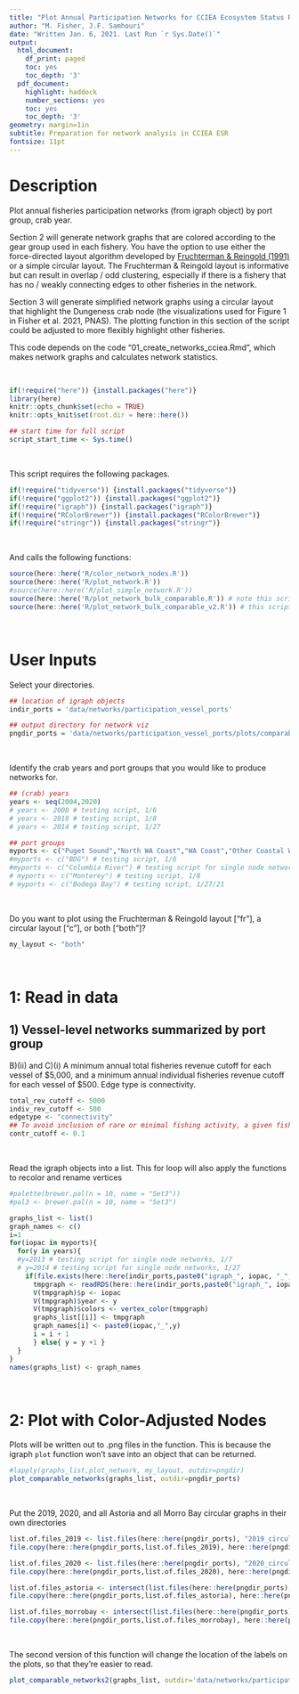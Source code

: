 ```yaml
---
title: "Plot Annual Participation Networks for CCIEA Ecosystem Status Report to the Pacific Fisheries Management Council"
author: "M. Fisher, J.F. Samhouri"
date: "Written Jan. 6, 2021. Last Run `r Sys.Date()`"
output:
  html_document:
    df_print: paged
    toc: yes
    toc_depth: '3'
  pdf_document:
    highlight: haddock
    number_sections: yes
    toc: yes
    toc_depth: '3'
geometry: margin=1in
subtitle: Preparation for network analysis in CCIEA ESR
fontsize: 11pt
---
```


# Description

Plot annual fisheries participation networks (from igraph object) by port group, crab year.

Section 2 will generate network graphs that are colored according to the gear group used in each fishery. You have the option to use either the force-directed layout algorithm developed by [Fruchterman & Reingold (1991)](http://citeseerx.ist.psu.edu/viewdoc/download?doi=10.1.1.13.8444&rep=rep1&type=pdf) or a simple circular layout. The Fruchterman & Reingold layout is informative but can result in overlap / odd clustering, especially if there is a fishery that has no / weakly connecting edges to other fisheries in the network.

Section 3 will generate simplified network graphs using a circular layout that highlight the Dungeness crab node (the visualizations used for Figure 1 in Fisher et al. 2021, PNAS). The plotting function in this section of the script could be adjusted to more flexibly highlight other fisheries.
 
This code depends on the code "01_create_networks_cciea.Rmd", which makes network graphs and calculates network statistics.


<br>
```r
if(!require("here")) {install.packages("here")}
library(here)
knitr::opts_chunk$set(echo = TRUE)
knitr::opts_knit$set(root.dir = here::here())

## start time for full script
script_start_time <- Sys.time()
```
<br>

This script requires the following packages. 
```r
if(!require("tidyverse")) {install.packages("tidyverse")}
if(!require("ggplot2")) {install.packages("ggplot2")}
if(!require("igraph")) {install.packages("igraph")}
if(!require("RColorBrewer")) {install.packages("RColorBrewer")}
if(!require("stringr")) {install.packages("stringr")}
```
<br>

And calls the following functions:
```r
source(here::here('R/color_network_nodes.R'))
source(here::here('R/plot_network.R'))
#source(here::here('R/plot_simple_network.R'))
source(here::here('R/plot_network_bulk_comparable.R')) # note this script is flexible whether we want to plot vessel-level or aggregate (bulk) networks. simply change the file_suffix. similarly, it is flexible whether we want to plot port group or state networks, simply change how 'port_group' is defined based on unique(V(g)$p)
source(here::here('R/plot_network_bulk_comparable_v2.R')) # this script does the same as above, but has some additional functionality for re-aligning label positions.
```
<br>


# User Inputs 

Select your directories.
```r
## location of igraph objects
indir_ports = 'data/networks/participation_vessel_ports'

## output directory for network viz
pngdir_ports = 'data/networks/participation_vessel_ports/plots/comparable'
```
<br>

Identify the crab years and port groups that you would like to produce networks for. 
```r
## (crab) years
years <- seq(2004,2020)
# years <- 2008 # testing script, 1/6
# years <- 2018 # testing script, 1/8
# years <- 2014 # testing script, 1/27

## port groups
myports <- c("Puget Sound","North WA Coast","WA Coast","Other Coastal Washington","Astoria","Tillamook","Columbia River","Newport","Coos Bay","Brookings","Crescent City","Eureka","Morro Bay","Fort Bragg","Bodega Bay","San Francisco","San Diego","Monterey","Santa Barbara","Los Angeles","Unknown Ports" )
#myports <- c("BDG") # testing script, 1/6
#myports <- c("Columbia River") # testing script for single node networks, 1/7
# myports <- c("Monterey") # testing script, 1/8
# myports <- c("Bodega Bay") # testing script, 1/27/21
```
<br>

Do you want to plot using the Fruchterman & Reingold layout ["fr"], a circular layout ["c"], or both ["both"]?
```r
my_layout <- "both"
```
<br>


# 1: Read in data

## 1) Vessel-level networks summarized by port group

B)(ii) and C)(i) A minimum annual total fisheries revenue cutoff for each vessel of $5,000, and a minimum annual individual fisheries revenue cutoff for each vessel of $500. Edge type is connectivity.

```r

total_rev_cutoff <- 5000
indiv_rev_cutoff <- 500
edgetype <- "connectivity"
## To avoid inclusion of rare or minimal fishing activity, a given fishery must contribute to at least contr_cutoff% of a port's seasonal revenue to be included in the network data. This cutoff value can be increased if more stringent fishery inclusion criteria are preferred, and decreased (i.e. for summaries over shorter temporal / smaller spatial scales).
contr_cutoff <- 0.1

```
<br>

Read the igraph objects into a list. This for loop will also apply the functions to recolor and rename vertices
```r
#palette(brewer.pal(n = 10, name = "Set3"))
#pal3 <- brewer.pal(n = 10, name = "Set3")

graphs_list <- list()
graph_names <- c()
i=1
for(iopac in myports){
  for(y in years){
  #y=2013 # testing script for single node networks, 1/7
  # y=2014 # testing script for single node networks, 1/27
    if(file.exists(here::here(indir_ports,paste0("igraph_", iopac, "_", y, "_totalrev", total_rev_cutoff,"_indivrev", indiv_rev_cutoff,"_", edgetype,"_rmCrab.rds")))){
      tmpgraph <- readRDS(here::here(indir_ports,paste0("igraph_", iopac, "_", y, "_totalrev", total_rev_cutoff,"_indivrev", indiv_rev_cutoff,"_", edgetype,"_rmCrab.rds")))
      V(tmpgraph)$p <- iopac
      V(tmpgraph)$year <- y
      V(tmpgraph)$colors <- vertex_color(tmpgraph)
      graphs_list[[i]] <- tmpgraph
      graph_names[i] <- paste0(iopac,"_",y)
      i = i + 1
      } else{ y = y +1 }
  }
}
names(graphs_list) <- graph_names
```
<br>


# 2: Plot with Color-Adjusted Nodes

Plots will be written out to .png files in the function. This is because the igraph `plot` function won't save into an object that can be returned.

```r
#lapply(graphs_list,plot_network, my_layout, outdir=pngdir)
plot_comparable_networks(graphs_list, outdir=pngdir_ports)
```
<br>


Put the 2019, 2020, and all Astoria and all Morro Bay circular graphs in their own directories
```r

list.of.files_2019 <- list.files(here::here(pngdir_ports), "2019_circular_compare")
file.copy(here::here(pngdir_ports,list.of.files_2019), here::here(pngdir_ports, "2019 only"), overwrite = TRUE)

list.of.files_2020 <- list.files(here::here(pngdir_ports), "2020_circular_compare")
file.copy(here::here(pngdir_ports,list.of.files_2020), here::here(pngdir_ports, "2020 only"), overwrite = TRUE)

list.of.files_astoria <- intersect(list.files(here::here(pngdir_ports), pattern = "Astoria"), list.files(here::here(pngdir_ports), pattern = "circular")) 
file.copy(here::here(pngdir_ports,list.of.files_astoria), here::here(pngdir_ports, "astoria"), overwrite = TRUE)

list.of.files_morrobay <- intersect(list.files(here::here(pngdir_ports), pattern = "Morro Bay"), list.files(here::here(pngdir_ports), pattern = "circular")) 
file.copy(here::here(pngdir_ports,list.of.files_morrobay), here::here(pngdir_ports, "morrobay"), overwrite = TRUE)


```
<br>


The second version of this function will change the location of the labels on the plots, so that they're easier to read. 
```r
plot_comparable_networks2(graphs_list, outdir='data/networks/participation_vessel_ports/plots/comparable-labels')
```
<br>







